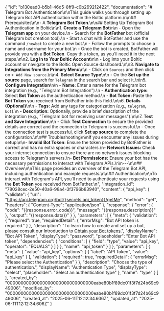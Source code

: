 {
    "id": "b130ead0-b5b1-46d5-8ff9-c0b299212422",
    "documentation": "# Telegram Bot Authentication\n\nThis guide walks you through setting up Telegram Bot API authentication within the Boltic platform.\n\n## Prerequisites\n\n-   A **Telegram Bot Token**.\n\n## Setting Up Telegram Bot Authentication in Boltic\n\n1. **Create a Telegram Bot**\n\n    - Open the **Telegram app** on your device.\n    - Search for the **BotFather** bot (official Telegram bot creation tool).\n    - Start a chat with BotFather and use the command `/newbot` to create a new bot.\n    - Follow the prompts to choose a name and username for your bot.\n    - Once the bot is created, BotFather will provide you with a **Bot Token**. Copy this token, as you'll need it in the next steps.\n\n2. **Log In to Your Boltic Account**\n\n    - Log into your Boltic account or navigate to the Boltic Open Source dashboard.\n\n3. **Navigate to Integrations from the Primary Menu**\n\n    - Click on `Sources` and then click on `+ Add New source`.\n\n4. **Select Source Type**\n\n    - On the **Set up the source** page, search for `Telegram` in the search bar and select it.\n\n5. **Configure Integration**\n\n    - **Name:** Enter a name for the Telegram bot integration (e.g., \"Telegram Bot Integration\").\n    - **Authentication type:** Select **Bot Token** as the authentication method.\n    - **Bot Token:** Paste the **Bot Token** you received from BotFather into this field.\n\n6. **Details (Optional)**\n\n    - **Tags:** Add any tags for categorization (e.g., `telegram`, `bot`).\n    - **Description:** Optionally, provide a brief description of the integration (e.g., \"Telegram bot for receiving user messages\").\n\n7. **Test and Save Integration**\n\n    - Click **Test Connection** to ensure the provided details are correct and the connection to Telegram is successful.\n    - Once the connection test is successful, click **Set up source** to complete the configuration.\n\n## Troubleshooting\n\nIf you encounter any issues during setup:\n\n-   **Invalid Bot Token:** Ensure the token provided by BotFather is correct and has no extra spaces or characters.\n-   **Network Issues:** Check your internet connection to ensure there are no network issues blocking access to Telegram's servers.\n-   **Bot Permissions:** Ensure your bot has the necessary permissions to interact with Telegram APIs.\n\n---\n\n## Overview\n\nThis page provides an overview of the Telegram Bot API, including authentication and example requests.\n\n## Authentication\n\nTo interact with Telegram's API, you'll need to authenticate your requests using the **Bot Token** you received from BotFather.\n",
    "integration_id": "78028cec-2e50-40a6-98a4-3f3796b83940",
    "content": {
        "api_key": {
            "validate": {
                "url": "https://api.telegram.org/bot{{secrets.api_token}}/getMe",
                "method": "get",
                "headers": {
                    "Content-Type": "application/json"
                },
                "response": {
                    "error": {
                        "code": "{{response.error_code}}",
                        "message": "{{response.description}}"
                    },
                    "output": "{{response.data}}"
                }
            },
            "parameters": [
                {
                    "meta": {
                        "validation": {
                            "required": true,
                            "requiredDetail": {
                                "errorMsg": "Bot API token is required."
                            }
                        },
                        "description": "To learn how to create and set up a bot, please consult our Introduction to <a href='https://core.telegram.org/bots/tutorial#obtain-your-bot-token' target='_blank'> Obtain your Bot tokens.</a>",
                        "displayName": "Bot API Token",
                        "displayType": "password",
                        "placeholder": "Enter Bot API token",
                        "dependencies": {
                            "conditions": [
                                {
                                    "field": "type",
                                    "value": "api_key",
                                    "operator": "EQUALS"
                                }
                            ]
                        }
                    },
                    "name": "api_token"
                }
            ]
        },
        "parameters": [
            {
                "meta": {
                    "value": "api_key",
                    "options": [
                        {
                            "label": "API Token",
                            "value": "api_key"
                        }
                    ],
                    "validation": {
                        "required": true,
                        "requiredDetail": {
                            "errorMsg": "Please select the Authentication"
                        }
                    },
                    "description": "Choose the type of authentication.",
                    "displayName": "Authentication Type",
                    "displayType": "select",
                    "placeholder": "Select an authentication type"
                },
                "name": "type"
            }
        ]
    },
    "created_by": "00000000000000000000000000000000eabe80b1f89dc01f3f7d24b69c949006",
    "modified_by": "00000000000000000000000000000000eabe80b1f89dc01f3f7d24b69c949006",
    "created_at": "2025-06-11T12:12:34.606Z",
    "updated_at": "2025-06-11T12:12:34.606Z"
}